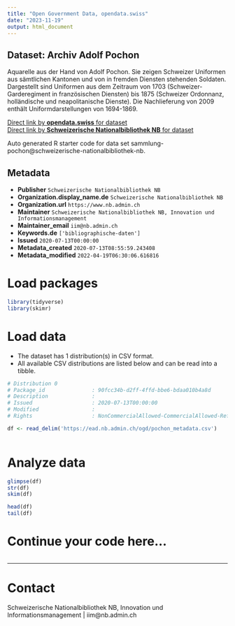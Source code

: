 ```yaml
---
title: "Open Government Data, opendata.swiss"
date: "2023-11-19"
output: html_document
---
```


## Dataset: Archiv Adolf Pochon

Aquarelle aus der Hand von Adolf Pochon. Sie zeigen Schweizer Uniformen aus sämtlichen Kantonen und von in fremden Diensten stehenden Soldaten. Dargestellt sind Uniformen aus dem Zeitraum von 1703 (Schweizer-Garderegiment in französischen Diensten) bis 1875 (Schweizer Ordonnanz, holländische und neapolitanische Dienste). Die Nachlieferung von 2009 enthält Uniformdarstellungen von 1694-1869.

[Direct link by **opendata.swiss** for dataset](https://opendata.swiss/de/dataset/sammlung-pochon)<br>
[Direct link by **Schweizerische Nationalbibliothek NB** for dataset](https://www.helveticarchives.ch/detail.aspx?id=512790)

Auto generated R starter code for data set sammlung-pochon@schweizerische-nationalbibliothek-nb.

## Metadata

- **Publisher** `Schweizerische Nationalbibliothek NB`
- **Organization.display_name.de** `Schweizerische Nationalbibliothek NB`
- **Organization.url** `https://www.nb.admin.ch`
- **Maintainer** `Schweizerische Nationalbibliothek NB, Innovation und Informationsmanagement `
- **Maintainer_email** `iim@nb.admin.ch`
- **Keywords.de** `['bibliographische-daten']`
- **Issued** `2020-07-13T00:00:00`
- **Metadata_created** `2020-07-13T08:55:59.243408`
- **Metadata_modified** `2022-04-19T06:30:06.616816`


# Load packages

```r

library(tidyverse)
library(skimr)

```

# Load data

-   The dataset has 1 distribution(s) in CSV format.
-   All available CSV distributions are listed below and can be read into a tibble.

```r

# Distribution 0
# Package_id               : 90fcc34b-d2ff-4ffd-bbe6-bdaa010b4a8d
# Description              : 
# Issued                   : 2020-07-13T00:00:00
# Modified                 : 
# Rights                   : NonCommercialAllowed-CommercialAllowed-ReferenceNotRequired

df <- read_delim('https://ead.nb.admin.ch/ogd/pochon_metadata.csv')



```

# Analyze data

```r

glimpse(df)
str(df)
skim(df)

head(df)
tail(df)

```

# Continue your code here...

```r

```

------------------------------------------------------------------------

# Contact

Schweizerische Nationalbibliothek NB, Innovation und Informationsmanagement | iim@nb.admin.ch

